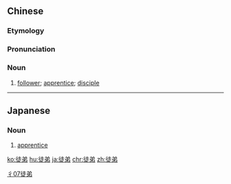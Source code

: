 ==Chinese==
{{zh-forms}}

===Etymology===
{{rfe|lang=zh}}

===Pronunciation===
{{zh-pron
|m=túdì
|c=tou4 dai6-2
|mn=qz:tô͘-tě/tw,xm,zz:tô͘-tē
|cat=n
}}

===Noun===
{{zh-noun}}

# [[follower]]; [[apprentice]]; [[disciple]]

[[Category:Intermediate Mandarin|彳07徒弟]]

----

==Japanese==
{{ja-kanjitab|と|てい|yomi=on}}

===Noun===
{{ja-noun|とてい}}

# [[apprentice]]

[[ko:徒弟]]
[[hu:徒弟]]
[[ja:徒弟]]
[[chr:徒弟]]
[[zh:徒弟]]